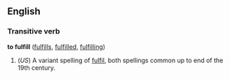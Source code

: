 ==English==
===Transitive verb===
'''to fulfill''' ([[fulfills]], [[fulfilled]], [[fulfilling]])

#(''US'') A variant spelling of [[fulfil]], both spellings common up to end of the 19th century.